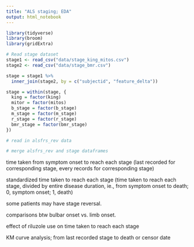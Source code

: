 ```yaml
---
title: "ALS staging; EDA"
output: html_notebook
---
```


```r
library(tidyverse)
library(broom)
library(gridExtra)
```


```r
# Read stage dataset 
stage1 <- read_csv("data/stage_king_mitos.csv")
stage2 <- read_csv("data/stage_bmr.csv")
```

```r
stage = stage1 %>%
  inner_join(stage2, by = c("subjectid", "feature_delta"))
```

```r
stage = within(stage, {
  king = factor(king)
  mitor = factor(mitos)
  b_stage = factor(b_stage)
  m_stage = factor(m_stage)
  r_stage = factor(r_stage)
  bmr_stage = factor(bmr_stage)
})
```



```r
# read in alsfrs_rev data 
```


```r
# merge alsfrs_rev and stage dataframes 
```

time taken from symptom onset to reach each stage (last recorded for corresponding stage, every records for corresponding stage)  

standardized time taken to reach each stage (time taken to reach each stage, divided by entire disease duration, ie., from symptom onset to death; 0, symptom onset; 1, death)  

some patients may have stage reversal. 

comparisons btw bulbar onset vs. limb onset.   

effect of riluzole use on time taken to reach each stage  


KM curve analysis; from last recorded stage to death or censor date 













